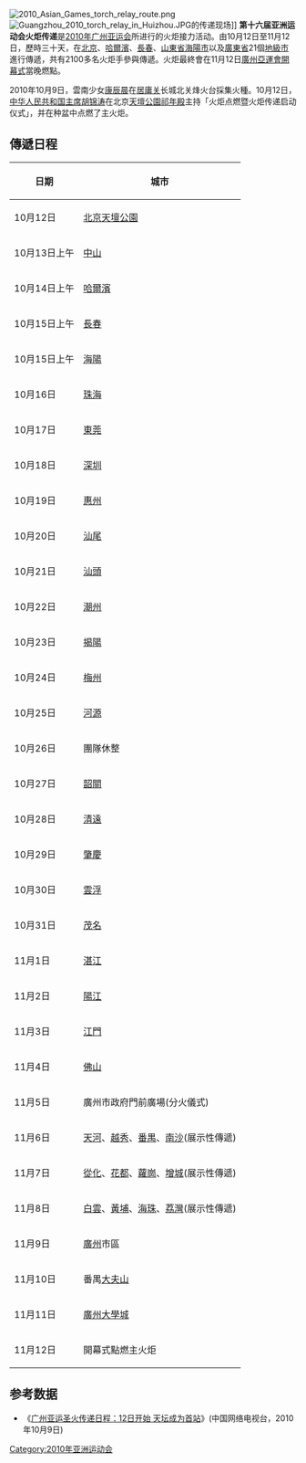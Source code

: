 {{infoboxneeded|time=2010-10-12T11:50:57+00:00}}
{{2010年亞洲運動會}}
[[File:2010_Asian_Games_torch_relay_route.png|thumb]]
[[File:Guangzhou_2010_torch_relay_in_Huizhou.JPG|thumb]]的传递现场]]
'''第十六届亚洲运动会火炬传递'''是[[2010年广州亚运会|2010年广州亚运会]]所进行的火炬接力活动。由10月12日至11月12日，歷時三十天，在[[北京|北京]]、[[哈爾濱|哈爾濱]]、[[長春|長春]]、[[山東省|山東省]][[海陽市|海陽市]]以及[[廣東省|廣東省]]21個[[地級市|地級市]]進行傳遞，共有2100多名火炬手參與傳遞。火炬最終會在11月12日[[廣州亞運會開幕式|廣州亞運會開幕式]]當晚燃點。

2010年10月9日，雲南少女[[康辰晨|康辰晨]]在[[居庸关|居庸关]]长城北关烽火台採集火種。10月12日，[[中华人民共和国主席|中华人民共和国主席]][[胡锦涛|胡锦涛]]在北京[[天壇公園|天壇公園]][[祁年殿|祁年殿]]主持「火炬点燃暨火炬传递启动仪式」，并在种盆中点燃了主火炬。

==傳遞日程==
{| class="wikitable"
|-
!日期
!城市
|-
|10月12日||[[北京|北京]][[天壇公園|天壇公園]]
|-
|10月13日上午||[[中山區_(大連市)|中山]]
|-
|10月14日上午||[[哈爾濱|哈爾濱]]
|-
|10月15日上午||[[長春|長春]]
|-
|10月15日上午||[[海陽市|海陽]]
|-
|10月16日||[[珠海|珠海]]
|-
|10月17日||[[東莞|東莞]]
|-
|10月18日||[[深圳|深圳]]
|-
|10月19日||[[惠州|惠州]]
|-
|10月20日||[[汕尾|汕尾]]
|-
|10月21日||[[汕頭|汕頭]]
|-
|10月22日||[[潮州|潮州]]
|-
|10月23日||[[揭陽|揭陽]]
|-
|10月24日||[[梅州|梅州]]
|-
|10月25日||[[河源|河源]]
|-
|10月26日||團隊休整
|-
|10月27日||[[韶關|韶關]]
|-
|10月28日||[[清遠|清遠]]
|-
|10月29日||[[肇慶|肇慶]]
|-
|10月30日||[[雲浮|雲浮]]
|-
|10月31日||[[茂名|茂名]]
|-
|11月1日||[[湛江|湛江]]
|-
|11月2日||[[陽江|陽江]]
|-
|11月3日||[[江門|江門]]
|-
|11月4日||[[佛山|佛山]]
|-
|11月5日||廣州市政府門前廣場(分火儀式)
|-
|11月6日||[[天河区|天河]]、[[越秀区|越秀]]、[[番禺区|番禺]]、[[南沙区_(广州市)|南沙]](展示性傳遞)
|-
|11月7日||[[从化区|從化]]、[[花都区|花都]]、[[萝岗区|蘿崗]]、[[增城市|增城]](展示性傳遞)
|-
|11月8日||[[白云区_(广州市)|白雲]]、[[黄埔区|黃埔]]、[[海珠区|海珠]]、[[荔湾区|荔灣]](展示性傳遞)
|-
|11月9日||[[廣州|廣州]]市區
|-
|11月10日||番禺[[大夫山|大夫山]]
|-
|11月11日||[[廣州大學城|廣州大學城]]
|-
|11月12日||開幕式點燃主火炬
|}

==参考数据==
*《[http://yayun.cntv.cn/20101009/103060.shtml 广州亚运圣火传递日程：12日开始 天坛成为首站]{{Wayback|url=http://yayun.cntv.cn/20101009/103060.shtml |date=20201122023128 }}》(中国网络电视台，2010年10月9日)

[[Category:2010年亚洲运动会|Category:2010年亚洲运动会]]